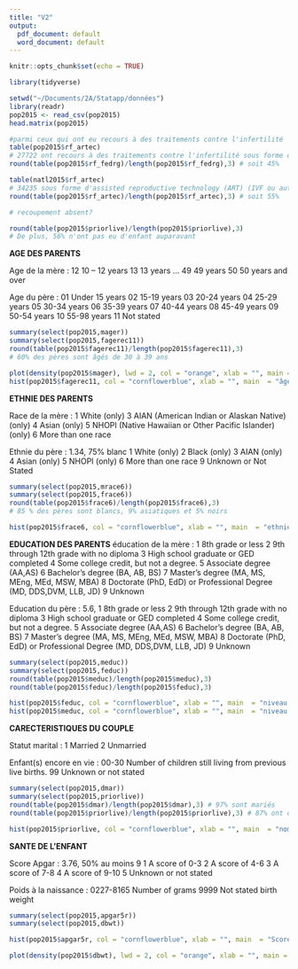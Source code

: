 ---
title: "V2"
output:
  pdf_document: default
  word_document: default
---

```{r setup, include=FALSE}
knitr::opts_chunk$set(echo = TRUE)
```
```{r}
library(tidyverse)
```


```{r}
setwd("~/Documents/2A/Statapp/données")
library(readr)
pop2015 <- read_csv(pop2015)
head.matrix(pop2015)
```

```{r}
#parmi ceux qui ont eu recours à des traitements contre l'infertilité
table(pop2015$rf_artec)
# 27722 ont recours à des traitements contre l'infertilité sous forme de médicaments ou insémination artificielle
round(table(pop2015$rf_fedrg)/length(pop2015$rf_fedrg),3) # soit 45% 

table(natl2015$rf_artec)
# 34235 sous forme d'assisted reproductive technology (ART) (IVF ou autres)
round(table(pop2015$rf_artec)/length(pop2015$rf_artec),3) # soit 55%

# recoupement absent?

round(table(pop2015$priorlive)/length(pop2015$priorlive),3)
# De plus, 56% n'ont pas eu d'enfant auparavant
```



**AGE DES PARENTS**

Age de la mère : 
12 10 – 12 years
13 13 years
...
49 49 years
50 50 years and over

Age du père :
01 Under 15 years
02 15-19 years
03 20-24 years
04 25-29 years
05 30-34 years
06 35-39 years
07 40-44 years
08 45-49 years
09 50-54 years
10 55-98 years
11 Not stated

```{r}
summary(select(pop2015,mager))
summary(select(pop2015,fagerec11))
round(table(pop2015$fagerec11)/length(pop2015$fagerec11),3)
# 60% des pères sont âgés de 30 à 39 ans
```

```{r}
plot(density(pop2015$mager), lwd = 2, col = "orange", xlab = "", main = "âge de la mère à la naissance")
hist(pop2015$fagerec11, col = "cornflowerblue", xlab = "", main  = "âge du père à la naissance")
```





**ETHNIE DES PARENTS**

Race de la mère : 
1 White (only)
3 AIAN (American Indian or Alaskan Native) (only)
4 Asian (only)
5 NHOPI (Native Hawaiian or Other Pacific Islander) (only)
6 More than one race

Ethnie du père : 1.34, 75% blanc
1 White (only)
2 Black (only)
3 AIAN (only)
4 Asian (only)
5 NHOPI (only)
6 More than one race
9 Unknown or Not Stated

```{r}
summary(select(pop2015,mrace6))
summary(select(pop2015,frace6))
round(table(pop2015$frace6)/length(pop2015$frace6),3)
# 85 % des pères sont blancs, 9% asiatiques et 5% noirs
```

```{r}
hist(pop2015$frace6, col = "cornflowerblue", xlab = "", main  = "ethnie du père")
```


**EDUCATION DES PARENTS**
éducation de la mère : 
1 8th grade or less
2 9th through 12th grade with no diploma
3 High school graduate or GED completed
4 Some college credit, but not a degree.
5 Associate degree (AA,AS)
6 Bachelor’s degree (BA, AB, BS)
7 Master’s degree (MA, MS, MEng, MEd, MSW, MBA)
8 Doctorate (PhD, EdD) or Professional Degree (MD, DDS,DVM, LLB, JD)
9 Unknown

Education du père : 5.6, 
1 8th grade or less
2 9th through 12th grade with no diploma
3 High school graduate or GED completed
4 Some college credit, but not a degree.
5 Associate degree (AA,AS)
6 Bachelor’s degree (BA, AB, BS)
7 Master’s degree (MA, MS, MEng, MEd, MSW, MBA)
8 Doctorate (PhD, EdD) or Professional Degree (MD, DDS,DVM, LLB, JD)
9 Unknown


```{r}
summary(select(pop2015,meduc))
summary(select(pop2015,feduc))
round(table(pop2015$meduc)/length(pop2015$meduc),3)
round(table(pop2015$feduc)/length(pop2015$feduc),3)
```


```{r}
hist(pop2015$feduc, col = "cornflowerblue", xlab = "", main  = "niveau d'éducation du père")
hist(pop2015$meduc, col = "cornflowerblue", xlab = "", main  = "niveau d'éducation de la mère")
```

**CARECTERISTIQUES DU COUPLE**

Statut marital : 
1 Married
2 Unmarried

Enfant(s) encore en vie : 
00-30 Number of children still living from previous live births.
99 Unknown or not stated


```{r}
summary(select(pop2015,dmar))
summary(select(pop2015,priorlive))
round(table(pop2015$dmar)/length(pop2015$dmar),3) # 97% sont mariés
round(table(pop2015$priorlive)/length(pop2015$priorlive),3) # 87% ont déjà au plus un enfant
```

```{r}
hist(pop2015$priorlive, col = "cornflowerblue", xlab = "", main  = "nombre d'enfants")
```


**SANTE DE L'ENFANT**

Score Apgar : 3.76, 50% au moins 9
1 A score of 0-3
2 A score of 4-6
3 A score of 7-8
4 A score of 9-10
5 Unknown or not stated

Poids à la naissance :
0227-8165 Number of grams
9999 Not stated birth weight


```{r}
summary(select(pop2015,apgar5r))
summary(select(pop2015,dbwt))
```

```{r}
hist(pop2015$apgar5r, col = "cornflowerblue", xlab = "", main  = "Score Apgar")
```



```{r}
plot(density(pop2015$dbwt), lwd = 2, col = "orange", xlab = "", main = "poids à la naissance")
```



